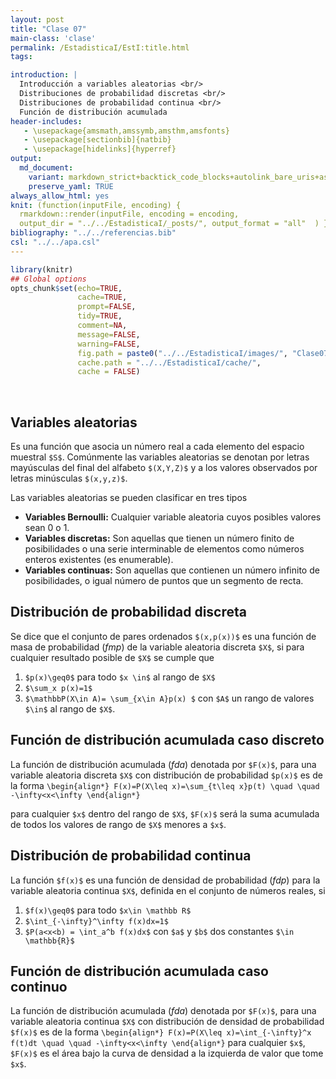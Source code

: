 ```yaml
---
layout: post
title: "Clase 07"
main-class: 'clase'
permalink: /EstadisticaI/EstI:title.html
tags:

introduction: |
  Introducción a variables aleatorias <br/>
  Distribuciones de probabilidad discretas <br/>
  Distribuciones de probabilidad continua <br/>
  Función de distribución acumulada
header-includes:
   - \usepackage{amsmath,amssymb,amsthm,amsfonts}
   - \usepackage[sectionbib]{natbib}
   - \usepackage[hidelinks]{hyperref}
output:
  md_document:
    variant: markdown_strict+backtick_code_blocks+autolink_bare_uris+ascii_identifiers+tex_math_single_backslash
    preserve_yaml: TRUE
always_allow_html: yes   
knit: (function(inputFile, encoding) {
  rmarkdown::render(inputFile, encoding = encoding,
  output_dir = "../../EstadisticaI/_posts/", output_format = "all"  ) })
bibliography: "../../referencias.bib"
csl: "../../apa.csl"
---
```


```r
library(knitr)
## Global options
opts_chunk$set(echo=TRUE,
               cache=TRUE,
               prompt=FALSE,
               tidy=TRUE,
               comment=NA,
               message=FALSE,
               warning=FALSE,
               fig.path = paste0("../../EstadisticaI/images/", "Clase07"),
               cache.path = "../../EstadisticaI/cache/",
               cache = FALSE)

```

<br>

## Variables aleatorias
Es una función que asocia un número real a cada elemento del espacio muestral `$S$`. Comúnmente las variables aleatorias se denotan por letras mayúsculas del final del alfabeto `$(X,Y,Z)$` y a los valores observados por letras minúsculas `$(x,y,z)$`.

Las variables aleatorias se pueden clasificar en tres tipos

* **Variables Bernoulli:** Cualquier variable aleatoria cuyos posibles valores sean 0 o 1.
* **Variables discretas:** Son aquellas que tienen un número finito de posibilidades o una serie interminable de elementos como números enteros existentes (es enumerable).
* **Variables continuas:** Son aquellas que contienen un número infinito de posibilidades, o igual número de puntos que un segmento de recta.

## Distribución de probabilidad discreta

Se dice que el conjunto de pares ordenados `$(x,p(x))$` es una función de masa de probabilidad (*fmp*) de la variable aleatoria discreta `$X$`, si para cualquier resultado posible de `$X$` se cumple que

1. `$p(x)\geq0$` para todo `$x \in$` al rango de `$X$`
2. `$\sum_x p(x)=1$`
3. `$\mathbbP(X\in A)= \sum_{x\in A}p(x) $` con `$A$` un rango de valores `$\in$` al rango de `$X$`.

## Función de distribución acumulada caso discreto

La función de distribución acumulada (*fda*) denotada por `$F(x)$`, para una variable aleatoria discreta `$X$` con distribución de probabilidad `$p(x)$` es de la forma 
`\begin{align*}
F(x)=P(X\leq x)=\sum_{t\leq x}p(t) \quad \quad -\infty<x<\infty
\end{align*}`

para cualquier `$x$` dentro del rango de `$X$`, `$F(x)$` será la suma acumulada de todos los valores de rango de `$X$` menores a `$x$`.

## Distribución de probabilidad continua
La función `$f(x)$` es una función de densidad de probabilidad (*fdp*) para la variable aleatoria continua `$X$`, definida en el conjunto de números reales, si

1. `$f(x)\geq0$` para todo `$x\in \mathbb R$`
2. `$\int_{-\infty}^\infty f(x)dx=1$`
3. `$P(a<x<b) = \int_a^b f(x)dx$` con `$a$` y `$b$` dos constantes `$\in \mathbb{R}$`

## Función de distribución acumulada caso continuo

La función de distribución acumulada (*fda*) denotada por `$F(x)$`, para una variable aleatoria continua `$X$` con distribución de densidad de probabilidad `$f(x)$` es de la forma 
`\begin{align*}
F(x)=P(X\leq x)=\int_{-\infty}^x f(t)dt \quad \quad -\infty<x<\infty
\end{align*}`
para cualquier `$x$`, `$F(x)$` es el área bajo la curva de densidad a la izquierda de valor que tome `$x$`.
